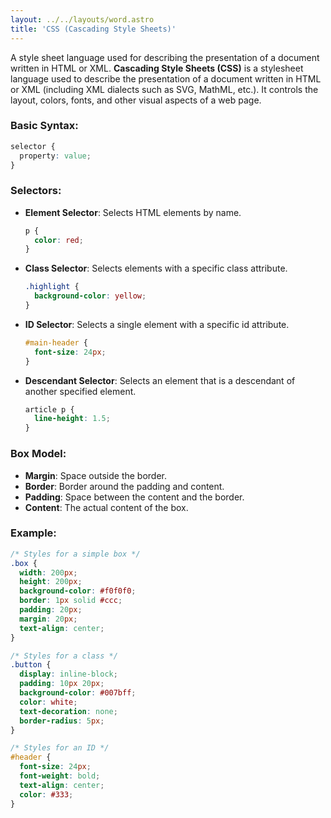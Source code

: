 ```yaml
---
layout: ../../layouts/word.astro
title: 'CSS (Cascading Style Sheets)'
---
```

A style sheet language used for describing the presentation of a document written in HTML or XML. **Cascading Style Sheets (CSS)** is a stylesheet language used to describe the presentation of a document written in HTML or XML (including XML dialects such as SVG, MathML, etc.). It controls the layout, colors, fonts, and other visual aspects of a web page.

### Basic Syntax:
```css
selector {
  property: value;
}
```

### Selectors:
- **Element Selector**: Selects HTML elements by name.
  ```css
  p {
    color: red;
  }
  ```

- **Class Selector**: Selects elements with a specific class attribute.
  ```css
  .highlight {
    background-color: yellow;
  }
  ```

- **ID Selector**: Selects a single element with a specific id attribute.
  ```css
  #main-header {
    font-size: 24px;
  }
  ```

- **Descendant Selector**: Selects an element that is a descendant of another specified element.
  ```css
  article p {
    line-height: 1.5;
  }
  ```

### Box Model:
- **Margin**: Space outside the border.
- **Border**: Border around the padding and content.
- **Padding**: Space between the content and the border.
- **Content**: The actual content of the box.

### Example:
```css
/* Styles for a simple box */
.box {
  width: 200px;
  height: 200px;
  background-color: #f0f0f0;
  border: 1px solid #ccc;
  padding: 20px;
  margin: 20px;
  text-align: center;
}

/* Styles for a class */
.button {
  display: inline-block;
  padding: 10px 20px;
  background-color: #007bff;
  color: white;
  text-decoration: none;
  border-radius: 5px;
}

/* Styles for an ID */
#header {
  font-size: 24px;
  font-weight: bold;
  text-align: center;
  color: #333;
}
```